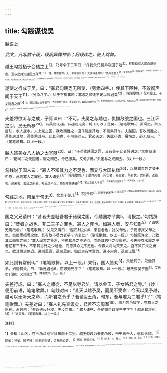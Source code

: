 ```yaml
---
---
---
```

title: 勾践谋伐吴
---



越语上

*此文，凡写数十段，段段异样神彩；段段读之，使人跳舞。*

越王勾践栖于会稽之上<sup>1】，乃号令于三军曰：“凡我父兄昆弟及国子姓<sup>2】，有能助寡人谋而退吴者，吾与之共知越国之政<sup>3】。”（一路，笔歌墨舞，无一单寒软弱句。）大夫种进对曰：“臣闻之贾人<sup>4】，夏则资皮<sup>5】，冬则资绨<sup>6】，旱则资舟，水则资车，以待乏也。夫虽无四方之忧，然谋臣与爪牙之士<sup>7】，不可不养而择也。譬如簑笠<sup>8】，时雨既至必求之。今君王既栖于会稽之上，然后乃求谋臣，无乃后乎<sup>9】？”（真正笔歌墨舞。）勾践曰：“苟得闻子大夫之言<sup>10】，何后之有？”（笔笔歌舞而起。以上一段。）执其手而与之谋。

遂使之行成于吴，曰：“寡君勾践乏无所使，（另添四字。）使其下臣种，不敢彻声闻于天王<sup>11】，（另添八字。）私于下执事曰：寡君之师徒不足以辱君矣<sup>12】，（笔笔歌舞。）愿以金玉、子女赂君之辱<sup>13】3，请勾践女女于王<sup>14】，大夫女女于大夫，士女女于士。越国之宝器毕从<sup>15】，寡君帅越国之众，以从君之师徒，唯君左右之<sup>16】。若以越国之罪为不可赦也，将焚宗庙<sup>17】，系妻孥<sup>18】，沉金玉于江，有带甲五千人将以致死<sup>19】，乃必有偶<sup>20】，是以带甲万人事君也<sup>20】，无乃即伤君王之所爱乎<sup>2】？与其杀是人也，宁其得此国也，其孰利乎？”（笔笔歌舞。以上一段。）

夫差将欲听与之成，子胥谏曰：“不可。夫吴之与越也，仇雠敌战之国也。三江环之＠，民无所移<sup>20】，有吴则无越，有越则无吴，将不可改于是矣。（笔笔歌舞。）员闻之，陆人居陆，水人居水。夫上党之国，我攻而胜之，吾不能居其地，不能乘其车。夫越国，吾攻而胜之，吾能居其地，吾能乘其舟。此其利也，不可失也已，君必灭之。失此利也，虽悔之，必无及已。＂（笔笔歌舞。以上一段。）

越人饰美女八人纳之太宰嚭<sup>20】，曰：“子苟赦越国之罪，又有美于此者将进之。”太宰嚭谏曰：“嚭闻古之伐国者，服之而已。今已服矣，又何求焉。”夫差与之成而去。（以上一段。）

勾践说于国人曰：“寡人不知其力之不足也，而又与大国执雠<sup>20】，以暴露百姓之骨于中原，此则寡人之罪也。寡人请更<sup>2】。”（笔笔歌舞。）于是葬死者，问伤者，养生者，吊有忧，贺有喜，送往者，迎来者，去民之所恶，补民之不足。然后卑事夫差<sup>20】，宦士三百人于吴<sup>3】，其身亲为夫差前马<sup>3】。（笔笔歌舞。以上一段。）

勾践之地，南至于句无<sup>3】，北至于御儿<sup>3】，东至于鄞<sup>3】，西至于姑蔑<sup>6】，广运百里<sup>9】。乃致其父母昆弟而誓之曰：“寡人闻，古之贤君，四方之民归之，若水之归下也。今寡人不能，将帅二三子夫妇以蕃3。”命壮者无取老妇，令老者无取壮妻。女子十七不嫁，其父母有罪；丈夫二十不取，其父母有罪。将免者以告<sup>3】，公令医守之<sup>4】。生丈夫<sup>11】，二壶酒，一犬；生女子，二壶酒，一豚。生三人，公与之母<sup>2】；生二人，公与之饩<sup>13】。（笔笔歌舞。）当室者死<sup>14】，三年释其政<sup>15】；支子死<sup>4】，三月释其政。必哭泣葬埋之，如其子。令孤子、寡妇、疾疹<sup>11】、贫病者，纳宦其子<sup>18】。（笔笔歌舞。）其达士的，絜其居<sup>20】，美其服，饱其食，而摩厉之于义邻。四方之士来者，必庙礼之<sup>20】。（笔笔歌舞。）勾践载稻与脂于舟以行，国之孺子之游者，无不哺也的，无不散也<sup>4】，必问其名。（笔笔歌舞。）非其身之所种则不食，非其夫人之所织则不衣，（笔笔歌舞。）十年不收于国，民俱有三年之食。（笔笔歌舞。以上一段。）

国之父兄请曰：“昔者夫差耻吾君于诸侯之国，今越国亦节矣5，请报之。”勾践辞曰：“昔者之战也，非二三子之罪也，寡人之罪也。如寡人者，安与知耻<sup>5】？请姑无庸战＠。”（笔笔歌舞。）父兄又请曰：“越四封之内6，亲吾君也，犹父母也。子而思报父母之仇，臣而思报君之雠，其有敢不尽力者乎？请复战。”（笔笔歌舞。以上一段。）勾践既许之，乃致其众而誓之曰：“寡人闻古之贤君，不患其众之不足也，而患其志行之少耻也。今夫差衣水犀之甲者亿有三千®，不患其志行之少耻也，而患其众之不足也。今寡人将助天灭之。吾不欲匹夫之勇也，欲其旅进旅退。进则思赏，退则思刑，如此则有常赏的。进不用命，退则无耻<sup>3】，

如此则有常刑6。”（笔笔歌舞。以上一段。）果行，国人皆劝<sup>8】，父勉其子，兄勉其弟，妇勉其夫，曰：“孰是君也6，而可无死乎？＂（笔笔歌舞。以上一段。）是故败吴于囿<sup>7】，又败之于没如，又郊败之<sup>17】。（笔笔歌舞。以上一段。）

夫差行成，曰：“寡人之师徒，不足以辱君矣。请以金玉、子女赂君之辱。”（妙！便用前语，笔笔歌舞。）勾践对曰：“昔天以越予吴，而吴不受命：今天以吴予越，越可以无听天之命，而听君之令乎？吾请达王甬，句东，吾与君为二君乎1？”（笔笔歌舞。）夫差对曰：“寡人礼先查饭矣，君若不忘周室<sup>16】，而为弊邑宸宇，亦寡人之愿也。君若曰：“吾将残汝社稷，灭汝宗庙。＇寡人请死，余何面目以视于天下乎！越君其次也<sup>18】！”遂灭吴。（笔笔歌舞。以上一段。）

<sup>注释】

<sup>1】会稽：山名，在今浙江绍兴县东南十二里。越王勾践为夫差所败，带甲五千人，退保会稽。
<sup>2】昆弟：兄弟。国子姓：国君的同姓，泛指老百姓。
<sup>3】共知：共同主持。
<sup>4】贾（gǔ古）人：商人。
<sup>5】资：贩卖。皮：皮货。
<sup>6】缍（chī嗤）：细葛布。
<sup>7】爪牙之士：指卫士。见《诗经·小雅·析父》：“祈父，予王之爪牙。”高亨注：“王之爪牙，即王的卫士，王有卫士如同兽有爪牙。”
<sup>8】蓑（suō梭）笠：雨天用的蓑衣和笠帽。
<sup>9】无乃后乎；不是太迟吗？
<sup>10】子大夫：对大夫的尊称。子：古时对男子的尊称。
<sup>11】彻：达。天王：对吴王夫差特别尊重的称呼。这句意为不敢直接向吴王陈说。
<sup>12】师徒：军队。不足以辱君矣：不值得屈辱您来讨伐了。
<sup>13】赂君之辱：犹慰劳您的辱临。赂：奉献财物。这里是慰劳的意思。1女于王：女，用作动词，给吴王做女奴。
<sup>15】毕从：全部随带。
<sup>16】左右：用作动词，处理使用。
<sup>17】焚宗庙：烧毁宗庙，表示抵抗到死。
<sup>18】系妻孥：把妻和儿女编整起来，表示死生同命，不做俘虏。系：联缀。这里是编整的意思。
<sup>19】致死：效死、拼命。
<sup>20】乃必有偶：就必然一人可拼一个。
<sup>21】带甲万人：是指吴王若准越国投降，五千甲士听从调遣，也免得吴国牺牲五千甲士，加在一起等于带甲万人。
<sup>22】无乃即伤君王之所爱乎：难免损伤您所喜爱的将士吧？
<sup>23】三江：指浦阳江、钱塘江和吴淞江。
<sup>24】民无所移：百姓无法外迁。
<sup>25】上党之国：指中原各国。一说上党是高邻的意思。党：处所。
<sup>26】太宰：官名，掌王家内外事务。嚭（pǐ匹）：即伯嚭，原为楚大夫伯州辈之子，后投奔吴国，为吴正卿。
<sup>27】说于国人；向国人解说。
<sup>28】执：结。
<sup>29】更：改过。
<sup>30】卑事：降低身份从事贱役伺候人。
<sup>31】宦士三百：派三百人到吴国做臣仆。宦：仆隶。
<sup>32】前马：在马前开道的人。
<sup>33】句无；地名，在今浙江诸暨县南。句；同“勾”。
<sup>34】御儿：地名：在今浙江嘉兴县境。
<sup>35】鄞（yín银）：地名，今浙江宁波市。
<sup>36】姑蔑：地名，在今浙江龙游县北。
<sup>37】广运：东西曰广，南北曰运。
<sup>38】二三子：你们。蕃：繁殖人口。
<sup>39】免：同“娩”，生孩子。
<sup>40】公：指官府。
<sup>41】丈夫：男子。
<sup>42】母：指乳母。
<sup>43】饩（xì戏）：食粮。
<sup>44】当窒者：负担家务的嫡长子。
<sup>45】政：通“征”，赋役。
<sup>46】支子：庶子。
<sup>47】疾疹（chèn衬）：即疾疢，指患病的人。
<sup>48】纳宦其子：把他们的儿子送到官府给以生活教养。宦：通“燊”，桊养。
<sup>49】达士：通达之士，指有特长和名望的人。
<sup>50】絜：同“洁”。
<sup>51】摩厉：同“磨砺”，磨炼。这句意为磨炼他们崇尚正义。
<sup>52】庙礼：在庙堂上接见，以示尊重。
<sup>53】脂：指肉类。
<sup>54】孺子：小孩。游者：指流浪儿童。
<sup>55】哺：给食物吃。
<sup>56】数（chuò绰）：给水喝。
<sup>57】必问其名：一定问明他们的姓名，备以后选用。
<sup>58】节：节度。指走上轨道。
<sup>59】安与知耻：意为哪儿懂得什么叫做受了耻辱。这是勾残自谦之辞。
<sup>60】姑：暂且。庸：用。
<sup>61】四封；四境。
<sup>62】衣水犀之甲：穿着水犀皮制的铠甲的甲士。亿：古指十万。
<sup>63】匹夫之勇：个人逞能之勇。
<sup>64】旅进旅退：共同向前，共同后退。
<sup>65】常赏：合乎国家规定的赏赐。
<sup>66】退则无耻：退后而不知耻。
<sup>67】常刑：合乎国家规定的惩罚。
<sup>68】劝：勉励。
<sup>69】孰是君也：谁的恩惠像我们的国君这样啊！
<sup>70】囿；笠泽，水名。即松江（今吴淞江）。
<sup>71】没：吴国地名。不详。
<sup>72】郊：指吴都姑苏郊外。
<sup>73】甬：甬江。句：句章，在今浙江慈溪县西南。
<sup>74】为二君：像两个国君一样。
<sup>75】礼先壹饭：指夫差比勾践年长些。犹今言我比你多吃几年饭。一说：壹饭是小思惠的意思，吉夫差曾有恩于越，指许越国求和。
<sup>76】不忘周室：意为顾全周王室的面子。因吴是周的同姓，是秦伯的后代。
<sup>77】为弊邑宸字：意即希望越王以屋字之余庇覆吴国。宸（chén辰）字：屋檐下。
<sup>78】其次也：进驻吴国都城吧！次：驻扎。